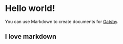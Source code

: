 # Hello world!

You can use Markdown to create documents for [Gatsby](https://www.gatsbyjs.org/).

## I love markdown
